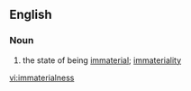 ==English==
===Noun===
{{en-noun|-}}
# the state of being [[immaterial]]; [[immateriality]]

[[vi:immaterialness]]